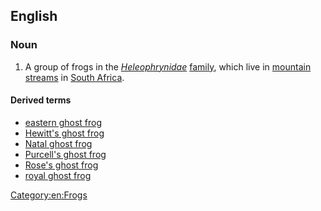 ==English==
{{wikipedia}}

===Noun===
{{en-noun|sg=[[ghost]] [[frog]]}}

# A group of frogs in the ''[[Heleophrynidae]]'' [[family]], which live in [[mountain]] [[stream]]s in [[South Africa]].

====Derived terms====
* [[eastern ghost frog]]
* [[Hewitt's ghost frog]]
* [[Natal ghost frog]]
* [[Purcell's ghost frog]]
* [[Rose's ghost frog]]
* [[royal ghost frog]]

[[Category:en:Frogs]]